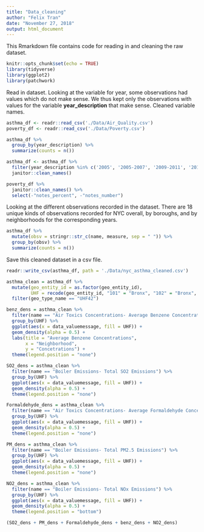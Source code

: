 ```yaml
---
title: "Data_cleaning"
author: "Felix Tran"
date: "November 27, 2018"
output: html_document
---
```


This Rmarkdown file contains code for reading in and cleaning the raw dataset.

```r
knitr::opts_chunk$set(echo = TRUE)
library(tidyverse)
library(ggplot2)
library(patchwork)
```

Read in dataset. Looking at the variable for year, some observations had values
which do not make sense. We thus kept only the observations with values for
the variable **year_description** that make sense. Cleaned variable names.
```r
asthma_df <- readr::read_csv('./Data/Air_Quality.csv')
poverty_df <- readr::read_csv('./Data/Poverty.csv')

asthma_df %>% 
  group_by(year_description) %>% 
  summarize(counts = n())

asthma_df <- asthma_df %>% 
  filter(year_description %in% c('2005', '2005-2007', '2009-2011', '2013')) %>% 
  janitor::clean_names()

poverty_df %>% 
  janitor::clean_names() %>%
  select(-"notes_percent", -"notes_number")
```

Looking at the different observations recorded in the dataset. There are 18
unique kinds of observations recorded for NYC overall, by boroughs, and by
neighborhoods for the corresponding years. 
```r
asthma_df %>% 
  mutate(obsv = stringr::str_c(name, measure, sep = " ")) %>% 
  group_by(obsv) %>% 
  summarize(counts = n())
```

Save this cleaned dataset in a csv file. 
```r
readr::write_csv(asthma_df, path = './Data/nyc_asthma_cleaned.csv')
```


```r
asthma_clean = asthma_df %>%
  mutate(geo_entity_id = as.factor(geo_entity_id),
         UHF = recode(geo_entity_id, "101" = "Bronx", "102" = "Bronx", "103" = "Bronx", "104" = "Bronx", "105" = "Bronx", "106" = "Bronx", "107" = "Bronx", "201" = "Brooklyn", "202" = "Brooklyn", "203" = "Brooklyn", "204" = "Brooklyn", "205" = "Brooklyn", "206" = "Brooklyn", "207" = "Brooklyn", "208" = "Brooklyn", "209" = "Brooklyn", "210" = "Brooklyn", "211" = "Brooklyn", "301" = "Manhattan", "302" = "Manhattan", "303" = "Manhattan", "304" = "Manhattan", "305" = "Manhattan", "306" = "Manhattan", "307" = "Manhattan", "308" = "Manhattan", "309" = "Manhattan", "310" = "Manhattan", "401" = "Queens", "402" = "Queens", "403" = "Queens", "404" = "Queens", "405" = "Queens", "406" = "Queens", "407" = "Queens", "408" = "Queens", "409" = "Queens", "410" = "Queens", "501" = "Staten Island", "502" = "Staten Island", "503" = "Staten Island", "504" = "Staten Island")) %>%
  filter(geo_type_name == "UHF42")

benz_dens = asthma_clean %>% 
  filter(name == "Air Toxics Concentrations- Average Benzene Concentrations") %>%
  group_by(UHF) %>%
  ggplot(aes(x = data_valuemessage, fill = UHF)) +
  geom_density(alpha = 0.5) +
  labs(title = "Average Benzene Concentrations",
       x = "Neighborhood",
       y = "Concetrations") + 
  theme(legend.position = "none")

SO2_dens = asthma_clean %>% 
  filter(name == "Boiler Emissions- Total SO2 Emissions") %>%
  group_by(UHF) %>%
  ggplot(aes(x = data_valuemessage, fill = UHF)) +
  geom_density(alpha = 0.5) +
  theme(legend.position = "none")

Formaldehyde_dens = asthma_clean %>% 
  filter(name == "Air Toxics Concentrations- Average Formaldehyde Concentrations") %>%
  group_by(UHF) %>%
  ggplot(aes(x = data_valuemessage, fill = UHF)) +
  geom_density(alpha = 0.5) + 
  theme(legend.position = "none")

PM_dens = asthma_clean %>% 
  filter(name == "Boiler Emissions- Total PM2.5 Emissions") %>%
  group_by(UHF) %>%
  ggplot(aes(x = data_valuemessage, fill = UHF)) +
  geom_density(alpha = 0.5) +
  theme(legend.position = "none")

NO2_dens = asthma_clean %>% 
  filter(name == "Boiler Emissions- Total NOx Emissions") %>%
  group_by(UHF) %>%
  ggplot(aes(x = data_valuemessage, fill = UHF)) +
  geom_density(alpha = 0.5) +
  theme(legend.position = "bottom")

(SO2_dens + PM_dens + Formaldehyde_dens + benz_dens + NO2_dens)
```

